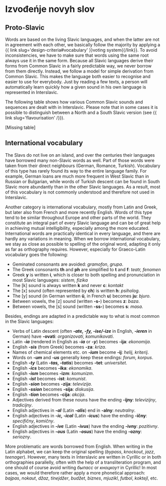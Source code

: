 # Izvođeńje novyh slov

## Proto-Slavic

Words are based on the living Slavic languages, and when the latter are not in agreement with each other, we basically follow the majority by applying a {{ link slug='design-criteria#vocabulary' }}voting system{{/link}}. To avoid inconsistencies, we have to make sure that words using the same root always use it in the same form. Because all Slavic languages derive their forms from Common Slavic in a fairly predictable way, we never borrow from them directly. Instead, we follow a model for simple derivation from Common Slavic. This makes the language both easier to recognise and easier to use for everybody. Just by reading a few texts, a person will automatically learn quickly how a given sound in his own language is represented in Interslavic.

The following table shows how various Common Slavic sounds and sequences are dealt with in Interslavic. Please note that in some cases it is possible to distinguish between a North and a South Slavic version (see {{ link slug='flavourisation' /}}).

[Missing table]

## International vocabulary

The Slavs do not live on an island, and over the centuries their languages have borrowed many non-Slavic words as well. Part of those words were taken from their direct neighbours (German, Romance, Turkish). Vocabulary of this type has rarely found its way to the entire language family. For example, German loans are much more frequent in West Slavic than in Russian or Bulgarian, while words of Turkish descent can be found in South Slavic more abundantly than in the other Slavic languages. As a result, most of this vocabulary is not commonly understood and therefore not used in Interslavic.

Another category is international vocabulary, mostly from Latin and Greek, but later also from French and more recently English. Words of this type tend to be similar throughout Europe and other parts of the world. They constitute an integral part of every Slavic language and can be of great help in achieving mutual intelligibility, especially among the more educated. International words are practically identical in every language, and there are hardly any variations in meaning. When we borrow international vocabulary, we stay as close as possible to spelling of the original word, adapting it only as far as orthography requires. However, especially for Graeco-Latin vocabulary goes the following:

- Geminated consonants are avoided: *gramofon*, *grupa*.
- The Greek consonants **th** and **ph** are simplified to **t** and **f**: *teatr, fenomen*
- Greek **y** is written **i**, which is closer to both spelling and pronunciation in most Slavic languages: *sistem, fizika*
- The [k] sound is always written **k** and never **c**: *kontakt*
- The [x] sound (often represented by **ch**) is written **h**: *psiholog*.
- The [y] sound (in German written **ü**, in French **u**) becomes **ju**: *bjuro*.
- Between vowels, the [z] sound (written **-s-**) becomes **z**: *baza*.
- Between vowels, the [s] sound (written **-ss-**) becomes **s**: *masa*.

Besides, endings are adapted in a predictable way to what is most common in the Slavic languages:

- Verbs of Latin descent (often ***-ate, -fy, -ise/-ize*** in English, ***-ieren*** in German) have **-ovati**: *organizovati*, *komunikovati*.
- Latin ***-ia*** (rendered in English as ***-ia*** or ***-y***) becomes **-ija**: *ekonomija*.
- English ***-sis*** (from Greek) becomes **-za**: *kriza*.
- Names of chemical elements etc. on ***-ium*** become **-ij**: *helij, kriterij*.
- Words on ***-um*** and ***-us*** generally keep these endings: *forum, korpus*.
- English ***-ty*** (Latin ***-tas, -tatis***) becomes **-tet**: *universitet*.
- English ***-ics*** becomes **-ika**: *ekonomika*.
- English ***-ism*** becomes **-izm**: *komunizm*.
- English ***-ist*** becomes **-ist**: *komunist*.
- English ***-sion*** becomes **-zija**: *televizija*.
- English ***-ssion*** becomes **-sija**: *diskusija*.
- English ***-tion*** becomes **-cija**: *akcija*.
- Adjectives derived from these nouns have the ending **-ijny**: *televizijny*, *tradicijny*.
- English adjectives in ***-al*** (Latin ***-alis***) end in **-alny**: *neutralny*.
- English adjectives in ***-ic, -ical*** (Latin ***-icus***) have the ending **-ičny**: *specifičny*, *komičny*.
- English adjectives in ***-ive*** (Latin ***-ivus***) have the ending **-ivny**: *pozitivny*.
- English adjectives in ***-ous*** (Latin ***-osus***) have the ending **-ozny**: *seriozny*.

More problematic are words borrowed from English. When writing in the Latin alphabet, we can keep the original spelling (*bypass*, *knockout*, *jazz*, *teenager*). However, many texts in Interslavic are written in Cyrillic or in both orthographies parallelly, often with the help of a transliteration program, and one should of course avoid writing *быпасс* or *кноцкоут* in Cyrillic! In most cases, we would therefore rather apply a more phonetical approach: *bajpas*, *nokaut*, *džaz*, *tinejdžer*, *budžet*, *biznes*, *mjuzikl*, *futbol*, *koktejl*, etc.
